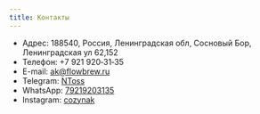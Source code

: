 ```yaml
---
title: Контакты
---
```



<SmallImageBlock image="kozin_aleksey" />

- Адрес: 188540, Россия, Ленинградская обл, Сосновый Бор, Ленинградская ул 62,152
- Телефон: +7&#160;921&#160;920&#x2011;31&#x2011;35
- E-mail: [ak@flowbrew.ru](mailto:ak@flowbrew.ru)
- Telegram: [NToss](https://tele.gg/NToss)
- WhatsApp: [79219203135](https://wa.me/79219203135)
- Instagram: [cozynak](https://www.instagram.com/cozynak/)
